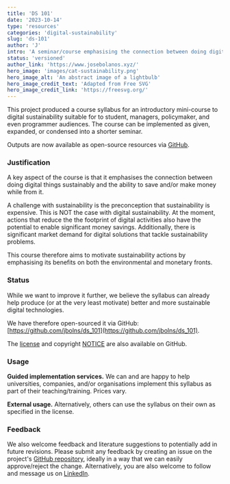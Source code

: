 ```yaml
---
title: 'DS 101'
date: '2023-10-14'
type: 'resources'
categories: 'digital-sustainability'
slug: 'ds-101'
author: 'J'
intro: 'A seminar/course emphasising the connection between doing digital things sustainably and the ability to save and make money from it.'
status: 'versioned'
author_link: 'https://www.josebolanos.xyz/'
hero_image: 'images/cat-sustainability.png'
hero_image_alt: 'An abstract image of a lightbulb'
hero_image_credit_text: 'Adapted from Free SVG'
hero_image_credit_link: 'https://freesvg.org/'
---
```


This project produced a course syllabus for an introductory mini-course to digital sustainability suitable for to student, managers, policymaker, and even programmer audiences. The course can be implemented as given, expanded, or condensed into a shorter seminar. 

Outputs are now available as open-source resources via [GitHub](https://github.com/jbolns/ds_101).

### Justification
A key aspect of the course is that it emphasises the connection between doing digital things sustainably and the ability to save and/or make money while from it.

A challenge with sustainability is the preconception that sustainability is expensive. This is NOT the case with digital sustainability. At the moment, actions that reduce the the footprint of digital activities also have the potential to enable significant money savings. Additionally, there is significant market demand for digital solutions that tackle sustainability problems.

This course therefore aims to motivate sustainability actions by emphasising its benefits on both the environmental and monetary fronts.

### Status
While we want to improve it further, we believe the syllabus can already help produce (or at the very least motivate) better and more sustainable digital technologies. 

We have therefore open-sourced it via GitHub: [https://github.com/jbolns/ds_101](https://github.com/jbolns/ds_101).

The [license](https://github.com/jbolns/ds_101/blob/main/LICENSE-2.0.txt) and copyright [NOTICE](https://github.com/jbolns/ds_101/blob/main/NOTICE.txt) are also available on GitHub.

### Usage
**Guided implementation services.** We can and are happy to help universities, companies, and/or organisations implement this syllabus as part of their teaching/training. Prices vary. 

**External usage.** Alternatively, others can use the syllabus on their own as specified in the license.

### Feedback
We also welcome feedback and literature suggestions to potentially add in future revisions. Please submit any feedback by creating an issue on the project's [GitHub repository](https://github.com/jbolns/ds_101), ideally in a way that we can easily approve/reject the change. Alternatively, you are also welcome to follow and message us on [LinkedIn](https://www.linkedin.com/company/polyzentrik).
